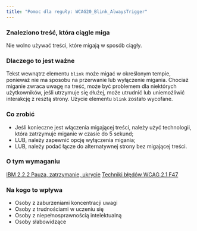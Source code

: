 ```yaml
---
title: "Pomoc dla reguły: WCAG20_Blink_AlwaysTrigger"
---
```


<div className="toolHelp">
<Row>
<Column colLg={16} colMd={8} colSm={4} className="toolHead">

### Znaleziono treść, która ciągle miga

<div id="locLevel"></div>

Nie wolno używać treści, które migają w sposób ciągły.

</Column>
</Row>
<Row>
<Column colLg={11} colMd={5} colSm={4} className="toolMain">

### Dlaczego to jest ważne

Tekst wewnątrz elementu `blink` może migać w określonym tempie, ponieważ nie ma sposobu na przerwanie lub wyłączenie migania. Chociaż miganie zwraca uwagę na treść, może być problemem dla niektórych użytkowników, jeśli utrzymuje się dłużej,  może utrudnić lub uniemożliwić interakcję z resztą strony. Użycie elementu `blink` zostało wycofane.



<div id="locSnippet"></div>

### Co zrobić

* Jeśli konieczne jest włączenia migającej treści, należy użyć technologii, która zatrzymuje miganie w czasie do 5 sekund;
* LUB, należy zapewnić opcję wyłączenia migania;
* LUB, należy podać łącze do alternatywnej strony bez migającej treści.

</Column>
<Column colLg={5} colMd={3} colSm={4} className="toolLeft">

### O tym wymaganiu

[IBM 2.2.2 Pauza, zatrzymanie, ukrycie](http://www.ibm.com/able/guidelines/ci162/pause_stop_hide.html)
[Techniki błędów WCAG 2.1 F47](https://www.w3.org/WAI/WCAG21/Techniques/failures/F47)

### Na kogo to wpływa

* Osoby z zaburzeniami koncentracji uwagi
* Osoby z trudnościami w uczeniu się
* Osoby z niepełnosprawnością intelektualną
* Osoby słabowidzące

</Column>
</Row>
</div>

